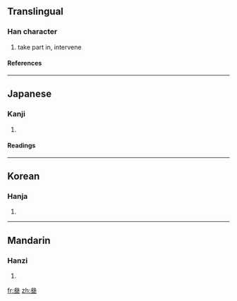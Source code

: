 {{see|叁|參}}

==Translingual==
===Han character===
{{Han char|rn=28|rad=厶|as=09|sn=11|four=|canj=戈戈戈一 (IIIM)}}
# take part in, intervene
====References====
{{Han ref|kx=0164.301|dkj=03089|hdz=10387.210|uh=53C4|ud=21444}}
----
==Japanese==
===Kanji===
{{ja-kanji|grade=|rs=厶09}}
# {{defn|Japanese}} 
====Readings====
{{ja-readings|on=[[さん]] (san), [[しん]] (shin)|kun=[[まいる]] (mairu), [[みつ]] (mitsu), [[まじわる]] (majiwaru)}}
----
==Korean==
===Hanja===
{{ko-hanja|hangeul=[[참]], [[삼]]|rv=cham, sam|mr=ch'am, sam}}
# {{defn|Korean}}
----
==Mandarin==
===Hanzi===
{{cmn-hanzi|sim=叁|pin=[[cān]] (can1), [[càn]] (can4), [[cēn]] (cen1), [[sān]] (san1), [[sǎn]] (san3), [[shēn]] (shen1)|wg=ts'an<sup>1</sup>, ts'an<sup>4</sup>, ts'en<sup>1</sup>, san<sup>1</sup>, san<sup>3</sup>, shen<sup>1</sup>}}
# {{defn|Mandarin}}

[[fr:叄]]
[[zh:叄]]